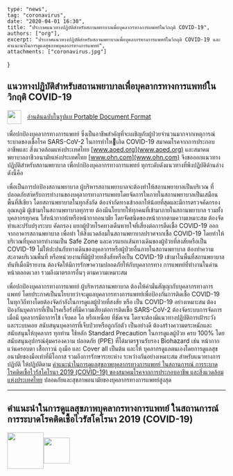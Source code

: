 
	type: "news",
	tag: "coronavirus",
	date: "2020-04-01 16:30",
	title: "ประกาศแนวทางปฏิบัติสําหรับสถานพยาบาลเพื่อบุคลากรทางการแพทย์ในวิกฤติ COVID-19",
	authors: ["org"],
	excerpt: "ประกาศแนวทางปฏิบัติสําหรับสถานพยาบาลเพื่อบุคลากรทางการแพทย์ในวิกฤติ COVID-19 และ คำแนะนำในการดูแลสุขภาพบุคลากรทางการแพทย์",
	attachments: ["coronavirus.jpg"]
}

## แนวทางปฏิบัติสําหรับสถานพยาบาลเพื่อบุคลากรทางการแพทย์ในวิกฤติ COVID-19

<a href="/covid/ประกาศ COVID สมาคม.pdf"><img src={pdf_icon} width="32" style="vertical-align:middle;margin-right:1em;" />อ่านต้นฉบับในรูปแบ Portable Document Format</a>

เพื่อปกป้องบุคลากรทางการแพทย์ ซึ่งเป็นอาชีพสําคัญที่จะเผชิญกับผู้ป่วยจํานวนมากจากเหตุการณ์ ระบาดของเชื้อโรค SARS-CoV-2 ในการทําใหเกิด COVID-19 สมาคมโรคจากการประกอบอาชีพและ สิ่งแวดล้อมแห่งประเทศไทย [www.aoed.org](www.aoed.org) และสมาคมพยาบาลอาชีวอนามัยแห่งประเทศไทย [www.ohn.com](www.ohn.com) จึงขอออกแนวทางปฏิบัติสําหรับสถานพยาบาล เพื่อปกป้องบุคลากรทางการแพทย์ ทุกระดับดังแนวทางที่พึงปฏิบัติด้านล่างดังนี้คือ

เพื่อเป็นการปกป้องสถานพยาบาล ผู้บริหารสถานพยาบาลจะต้องทําให้สถานพยาบาลเป็นบริเวณ ที่ปลอดภัยสาํหรับการทํางานของบคุลากรทางการแพทยโดยจัดการใหภายในสถานพยาบาลเป็นเสมือนพื้นที่สีเขียว โดยสถานพยาบาลในทุกสังกัด ต้องจํากัดทางเข้าออกให้น้อยที่สุดและมีการตรวจคัดกรองอุณหภูมิ ผู้เข้ามาในสถานพยาบาลทุกราย ต้องมีนโยบายให้ทุกคนที่เข้ามาภายในสถานพยาบาล รวมทั้งบุคลากรทุกคน ใส่หน้ากากผ้าหรือหน้ากากอนามัย โดยจัดชนิดของหน้ากากตามความเหมาะสม ต้องจัดทําและปรับปรุงระบบ คัดกรอง แยกผู้ป่วยโรคทางเดืนหายใจที่เสี่ยงต่อการตืดเชื้อ COVID-19 ออกจากอาคารสถานพยาบาล เพื่อทํา ให้สิ่งแวดล้อมในสถานพยาบาลปราศจากเชื้อ COVID-19 โดยทําให้บริเวณที่บุคลากรทํางานเป็น Safe Zone และควรแยกเส้นทางเดินของผู้ป่วยที่สงสัยหรือเป็น COVID-19 ไม่ให้ปะปนกับทางเดินของบุคลากรหรือผู้ป่วยอื่นภายในสถานพยาบาล ต้องทําความสะอาดบริเวณพื้นที่ หรือหน่วยงานที่มีผู้ป่วยทสี่งสัยหรือเป็น COVID-19 เข้ามาในพื้นที่สถานพยาบาลทันทีเมื่อมีรายงาน ต้องจัดให้มีการรักษาความปลอดภัยให้กับบุคลากรทาง การแพทย์ที่ทํางานในด่านหน้าตลอดเวลา รวมถึงมาตรการอื่นๆ ตามความเหมาะสม 

เพื่อปกป้องบุคลากรทางการแพทย์ ผู้บริหารสถานพยาบาล ต้องให้คํามั่นสัญญากับบุคลากรทางการแพทย์ โดยประกาศเป็นนโยบายว่าจะดูแลบุคลากรทางการแพทย์เพื่อป้องกันการติดเชื้อ COVID-19 ในทุกวิถีทางโดยต้องจัดกําลังในการดูแลผู้ป่วยที่สงสัย หรือ เป็น COVID-19 อย่างเหมาะสม   ต้องป้องกันบุคลากรที่เป็นโรคเรื้อรังที่มีความเสี่ยงต่อการติดเชื้อ SARS-CoV-2 ต้องจัดระบบการจัดการเมื่อมี บุคลากรมีอาการไข้ เจ็บคอ ไอ หรือเหนื่อย ที่ชัดเจน โดยจะต้องมีแนวทางปฏิบัติการเฝ้าระวัง และระบบคอย สนับสนุนบุคลากรที่เจ็บป่วยหรือถูกกักตัว เป็นอย่างดี ต้องสร้างความตระหนักและสนับสนุนให้บุคลากร   ทุกท่าน ใช้หลัก Standard Precaution ในการดูแลผู้ป่วย ครบ 100% โดยสนับสนุนอุปกรณ์คุ้มครองความ ปลอดภัย (PPE) ที่ได้มาตรฐานรับรอง Biohazard เช่น หน้ากาก แว่นครอบตา เสื้อกาวน์ ถุงมือ และ Cover all เป็นต้น และให้ บุคลากรดูแลตนเองโดยการดูแลสุขอนามัยของมือเท่าที่มีโอกาส รวมถึงการรักษาระยะห่าง ระหว่างกันอย่างเหมาะสม  สําหรับแนวทางการปฏิบัติ ให้ปฏิบัติตาม <a href="#คําแนะนําในการดูแลสุขภาพบุคลากรทางการแพทย์-ในสถานการณ์-การระบาดโรคติดเชื้อไวรัสโคโรนา-2019-covid-19">คําแนะนําในการดูแลสุขภาพบุคลากรทางการแพทย์ ในสถานการณ์ การระบาดโรคติดเชื้อไวรัสโคโรนา 2019 (COVID-19) ของสมาคมโรคจากการประกอบอาชีพ และสิ่งแวดล้อมแห่งประเทศไทย</a> ปลอดภัยและสุขภาพอนามัยของบุคลากรทางการแพทย์สูงสุด 

---

## คําแนะนําในการดูแลสุขภาพบุคลากรทางการแพทย์ ในสถานการณ์ การระบาดโรคติดเชื้อไวรัสโคโรนา 2019 (COVID-19)
<div style="display:flex;align-items: center;">
<a href="/covid/คำแนะนำในการประเมินความเสี่ยงและดูแลสุขภาพบุคลากรทางการแพทย์.docx"><img src={docx_icon} width="84" /></a>
<a href="/covid/คำแนะนำในการประเมินความเสี่ยงและดูแลสุขภาพบุคลากรทางการแพทย์.pdf"><img src={pdf_icon} width="60" /></a>
</div>

